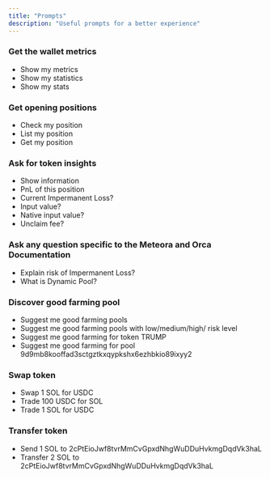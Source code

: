 ```yaml
---
title: "Prompts"
description: "Useful prompts for a better experience"
---
```


### Get the wallet metrics
- Show my metrics
- Show my statistics
- Show my stats

### Get opening positions
- Check my position
- List my position
- Get my position

### Ask for token insights
- Show information
- PnL of this position
- Current Impermanent Loss?
- Input value?
- Native input value?
- Unclaim fee?

### Ask any question specific to the Meteora and Orca Documentation
- Explain risk of Impermanent Loss?
- What is Dynamic Pool?

### Discover good farming pool
- Suggest me good farming pools
- Suggest me good farming pools with low/medium/high/ risk level
- Suggest me good farming for token TRUMP
- Suggest me good farming for pool 9d9mb8kooffad3sctgztkxqypkshx6ezhbkio89ixyy2

### Swap token
- Swap 1 SOL for USDC
- Trade 100 USDC for SOL
- Trade 1 SOL for USDC

### Transfer token
- Send 1 SOL to 2cPtEioJwf8tvrMmCvGpxdNhgWuDDuHvkmgDqdVk3haL
- Transfer 2 SOL to 2cPtEioJwf8tvrMmCvGpxdNhgWuDDuHvkmgDqdVk3haL